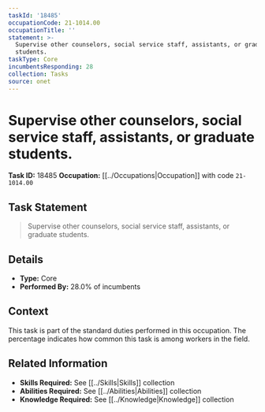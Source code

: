 ```yaml
---
taskId: '18485'
occupationCode: 21-1014.00
occupationTitle: ''
statement: >-
  Supervise other counselors, social service staff, assistants, or graduate
  students.
taskType: Core
incumbentsResponding: 28
collection: Tasks
source: onet
---
```

# Supervise other counselors, social service staff, assistants, or graduate students.

**Task ID:** 18485
**Occupation:** [[../Occupations|Occupation]] with code `21-1014.00`

## Task Statement

> Supervise other counselors, social service staff, assistants, or graduate students.

## Details

- **Type:** Core
- **Performed By:** 28.0% of incumbents

## Context

This task is part of the standard duties performed in this occupation. The percentage indicates how common this task is among workers in the field.

## Related Information

- **Skills Required:** See [[../Skills|Skills]] collection
- **Abilities Required:** See [[../Abilities|Abilities]] collection
- **Knowledge Required:** See [[../Knowledge|Knowledge]] collection
